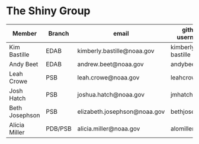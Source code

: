 # The Shiny Group {#group}

|   Member   | Branch  | email | github username |
|------------|---------|-------|-----------------|
| Kim Bastille | EDAB | kimberly.bastille@noaa.gov | kimberly-bastille |
| Andy Beet | EDAB | andrew.beet@noaa.gov | andybeet |
| Leah Crowe | PSB | leah.crowe@noaa.gov | leahcrowe |
| Josh Hatch | PSB | joshua.hatch@noaa.gov | jmhatch |
| Beth Josephson | PSB | elizabeth.josephson@noaa.gov | bethjosephson |
| Alicia Miller | PDB/PSB | alicia.miller@noaa.gov | alomiller |



